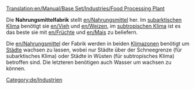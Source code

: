 [[Translation:en/Manual/Base Set/Industries/Food Processing Plant]]

{{de/Manual/Base Set/Industries/Industrie|Image=[[File:en/Manual/Base Set/Industries/Foodprocplant.png]]
|name=Nahrungsmittelfabrik
|climates=[[de/Manual/Klima#subtropisch|Subtropisch]], [[de/Manual/Klima#subarktisch|Subarktisch]].
|accepts=[[en/Vieh]], [[en/Weizen]] (nur Subarktisch). [[en/Früchte]], [[en/Mais]] (nur Subtropisch)
|produces=[[en/Nahrungsmittel]]
}}

Die '''Nahrungsmittelfabrik''' stellt [[en/Nahrungsmittel]] her. Im [[de/Manual/Klima#subarktisch|subarktischen Klima]] benötigt sie [[en/Vieh]] und [[en/Weizen]], im [[de/Manual/Klima#subtropisch|subtropischen Klima]] ist es das beste sie mit [[en/Früchte]] und [[en/Mais]] zu beliefern.



Die [[en/Nahrungsmittel]] der Fabrik werden in beiden [[de/Manual/Klima|Klimazonen]] benötigt um [[en/Stadt|Städte]] wachsen zu lassen, wobei nur Städte über der Schneegrenze (für subarktisches Klima) oder Städte in Wüsten (für subtropisches Klima) betroffen sind. Die letzteren benötigen auch Wasser um wachsen zu können.

<!--{{Navbox Industrien}}-->


<!--[[Category:Sub-Tropical Industries]][[Category:Sub-Arctic Industries]]-->
[[Category:de/Industrien]]